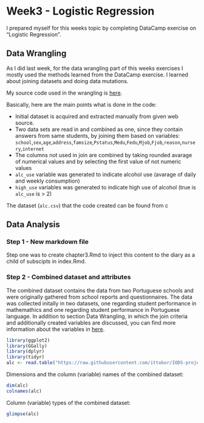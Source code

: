# Week3 - Logistic Regression

I prepared myself for this weeks topic by completing DataCamp exercise on "Logistic Regression".

## Data Wrangling
As I did last week, for the data wrangling part of this weeks exercises I mostly used the methods learned from the DataCamp exercise. I learned about joining datasets and doing data mutations.

My source code used in the wrangling is [here](https://github.com/ittobor/IODS-project/blob/master/data/create_alc.R).  

Basically, here are the main points what is done in the code:

* Initial dataset is acquired and extracted manually from given web source.
* Two data sets are read in and combined as one, since they contain answers from same students, by joining them based on variables: `school`,`sex`,`age`,`address`,`famsize`,`Pstatus`,`Medu`,`Fedu`,`Mjob`,`Fjob`,`reason`,`nursery`,`internet`
* The columns not used in join are combined by taking rounded avarage of numerical values and by selecting the first value of not numeric values
* `alc_use` variable was generated to indicate alcohol use (avarage of daily and weekly consumption)
* `high_use` variables was generated to indicate high use of alcohol (true is `alc_use` is > 2)

The dataset (`alc.csv`) that the code created can be found from c

## Data Analysis

### Step 1 - New markdown file
Step one was to create chapter3.Rmd to inject this content to the diary as a child of subscipts in index.Rmd.

### Step 2 - Combined dataset and attributes 

The combined dataset contains the data from two Portuguese schools and were originally gathered from school reports and questionnaires. The data was collected initally in two datasets, one regarding student performance in mathemathics and one regarding student performance in Portuguese language. In addition to section Data Wrangling, in which the join criteria and additionally created variables are discussed, you can find more information about the variables in [here](https://archive.ics.uci.edu/ml/datasets/Student+Performance).

```r
library(ggplot2)
library(GGally)
library(dplyr)
library(tidyr)
alc <- read.table("https://raw.githubusercontent.com/ittobor/IODS-project/master/data/alc.csv", sep=";", header=TRUE)
```
Dimensions and the column (variable) names of the combined dataset:
```r
dim(alc)
colnames(alc)
```
Column (variable) types of the combined dataset:
```r
glimpse(alc)
```
